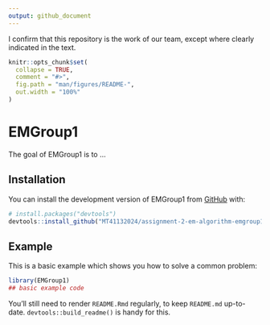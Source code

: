 ```yaml
---
output: github_document
---
```


I confirm that this repository is the work of our team, except where clearly indicated in the text.

```r
knitr::opts_chunk$set(
  collapse = TRUE,
  comment = "#>",
  fig.path = "man/figures/README-",
  out.width = "100%"
)
```

# EMGroup1

<!-- badges: start -->
<!-- badges: end -->

The goal of EMGroup1 is to ...

## Installation

You can install the development version of EMGroup1 from [GitHub](https://github.com/) with:

``` r
# install.packages("devtools")
devtools::install_github("MT41132024/assignment-2-em-algorithm-emgroup1")
```

## Example

This is a basic example which shows you how to solve a common problem:

```r
library(EMGroup1)
## basic example code
```

You'll still need to render `README.Rmd` regularly, to keep `README.md` up-to-date. `devtools::build_readme()` is handy for this.


